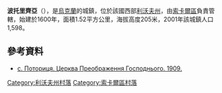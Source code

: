 {{coord|50|27|14|N|24|17|24|E|scale:100000|display=title}}

'''波托里齊亞'''（{{lang-uk|Поториця}}），是[[烏克蘭|烏克蘭]]的城鎮，位於該國西部[[利沃夫州|利沃夫州]]，由[[索卡爾區|索卡爾區]]負責管轄，始建於1600年，面積1.52平方公里，海拔高度205米，2001年該城鎮人口1,598。

==參考資料==
* [http://www.sokal.lviv.ua/library-khramy_sokalshchyny__434.html с. Поториця. Церква Преображення Господнього. 1909.] {{Wayback|url=http://www.sokal.lviv.ua/library-khramy_sokalshchyny__434.html |date=20201126185402 }}

[[Category:利沃夫州村落|Category:利沃夫州村落]]
[[Category:索卡爾區村落|Category:索卡爾區村落]]


{{Lviv-geo-stub}}